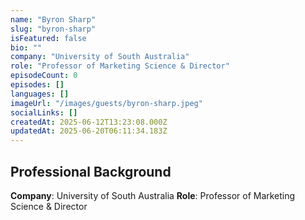 ```yaml
---
name: "Byron Sharp"
slug: "byron-sharp"
isFeatured: false
bio: ""
company: "University of South Australia"
role: "Professor of Marketing Science & Director"
episodeCount: 0
episodes: []
languages: []
imageUrl: "/images/guests/byron-sharp.jpeg"
socialLinks: []
createdAt: 2025-06-12T13:23:08.000Z
updatedAt: 2025-06-20T06:11:34.183Z
---
```


## Professional Background

**Company**: University of South Australia
**Role**: Professor of Marketing Science & Director
